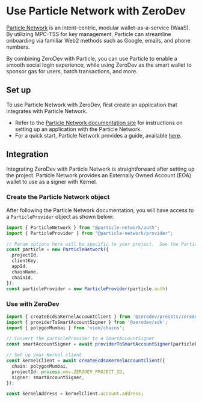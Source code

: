 # Use Particle Network with ZeroDev

[Particle Network](https://particle.network/) is an intent-centric, modular wallet-as-a-service (WaaS). By utilizing MPC-TSS for key management, Particle can streamline onboarding via familiar Web2 methods such as Google, emails, and phone numbers.

By combining ZeroDev with Particle, you can use Particle to enable a smooth social login experience, while using ZeroDev as the smart wallet to sponsor gas for users, batch transactions, and more.

## Set up

To use Particle Network with ZeroDev, first create an application that integrates with Particle Network.

- Refer to the [Particle Network documentation site](https://docs.particle.network/) for instructions on setting up an application with the Particle Network.
- For a quick start, Particle Network provides a guide, available [here](https://docs.particle.network/getting-started/get-started).

## Integration
Integrating ZeroDev with Particle Network is straightforward after setting up the project. Particle Network provides an Externally Owned Account (EOA) wallet to use as a signer with Kernel.

### Create the Particle Network object
After following the Particle Network documentation, you will have access to a `ParticleProvider` object as shown below:

```typescript
import { ParticleNetwork } from "@particle-network/auth";
import { ParticleProvider } from "@particle-network/provider";

// Param options here will be specific to your project.  See the Particle docs for more info.
const particle = new ParticleNetwork({
  projectId,
  clientKey,
  appId,
  chainName,
  chainId,
});
const particleProvider = new ParticleProvider(particle.auth)
```

### Use with ZeroDev

```typescript
import { createEcdsaKernelAccountClient } from '@zerodev/presets/zerodev';
import { providerToSmartAccountSigner } from '@zerodev/sdk';
import { polygonMumbai } from 'viem/chains';

// Convert the particleProvider to a SmartAccountSigner
const smartAccountSigner = await providerToSmartAccountSigner(particleProvider);

// Set up your Kernel client
const kernelClient = await createEcdsaKernelAccountClient({
  chain: polygonMumbai,
  projectId: process.env.ZERODEV_PROJECT_ID,
  signer: smartAccountSigner,
});

const kernelAddress = kernelClient.account.address;
```
